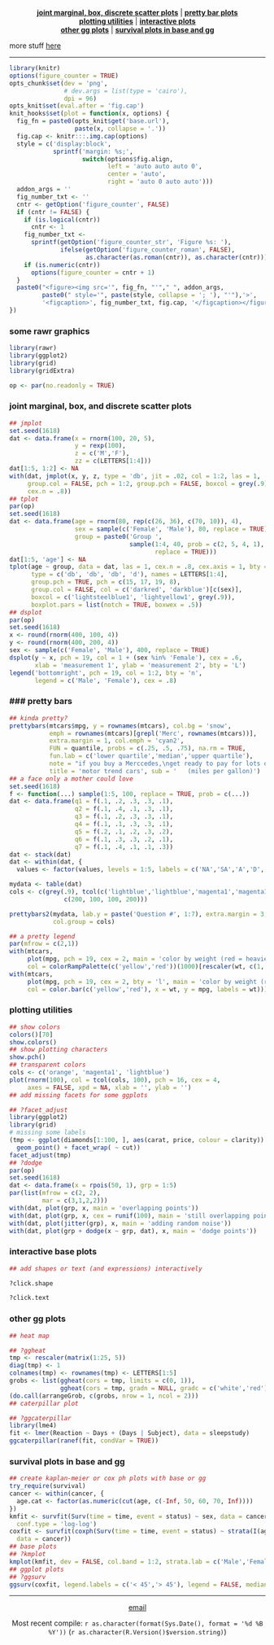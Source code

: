 
<font align = center>

**[joint marginal, box, discrete scatter plots](#special)** | **[pretty bar plots](#pretty)** <br> **[plotting utilities](#utils)** | **[interactive plots](#inter)** <br> **[other gg plots](#other)** | **[survival plots in base and gg](#surv)**

</font>

more stuff <a href = 'https://github.com/raredd/rgraphics'>here</a>

---

```r
library(knitr)
options(figure_counter = TRUE)
opts_chunk$set(dev = 'png',
               # dev.args = list(type = 'cairo'),
               dpi = 96)
opts_knit$set(eval.after = 'fig.cap')
knit_hooks$set(plot = function(x, options) {
  fig_fn = paste0(opts_knit$get('base.url'),
                  paste(x, collapse = '.'))
  fig.cap <- knitr:::.img.cap(options)
  style = c('display:block',
            sprintf('margin: %s;',
                    switch(options$fig.align,
                           left = 'auto auto auto 0',
                           center = 'auto',
                           right = 'auto 0 auto auto')))
  addon_args = ''
  fig_number_txt <- ''
  cntr <- getOption('figure_counter', FALSE)
  if (cntr != FALSE) {
    if (is.logical(cntr))
      cntr <- 1
    fig_number_txt <- 
      sprintf(getOption('figure_counter_str', 'Figure %s: '),
              ifelse(getOption('figure_counter_roman', FALSE),
                     as.character(as.roman(cntr)), as.character(cntr)))
    if (is.numeric(cntr))
      options(figure_counter = cntr + 1)
  }
  paste0("<figure><img src='", fig_fn, "'"," ", addon_args,
         paste0(" style='", paste(style, collapse = '; '), "'"),'>',
         '<figcaption>', fig_number_txt, fig.cap, '</figcaption></figure>')
})
```

### some rawr graphics

```r
library(rawr)
library(ggplot2)
library(grid)
library(gridExtra)

op <- par(no.readonly = TRUE)
```

### <a id = 'special'>joint marginal, box, and discrete scatter plots</a>

```r
## jmplot
set.seed(1618)
dat <- data.frame(x = rnorm(100, 20, 5),
                  y = rexp(100),
                  z = c('M','F'),
                  zz = c(LETTERS[1:4]))
dat[1:5, 1:2] <- NA
with(dat, jmplot(x, y, z, type = 'db', jit = .02, col = 1:2, las = 1,
     group.col = FALSE, pch = 1:2, group.pch = FALSE, boxcol = grey(.9),
     cex.n = .8))
## tplot
par(op)
set.seed(1618)
dat <- data.frame(age = rnorm(80, rep(c(26, 36), c(70, 10)), 4),
                  sex = sample(c('Female', 'Male'), 80, replace = TRUE),
                  group = paste0('Group ',
                                 sample(1:4, 40, prob = c(2, 5, 4, 1),
                                        replace = TRUE)))
dat[1:5, 'age'] <- NA
tplot(age ~ group, data = dat, las = 1, cex.n = .8, cex.axis = 1, bty = 'L',
      type = c('db', 'db', 'db', 'd'), names = LETTERS[1:4],
      group.pch = TRUE, pch = c(15, 17, 19, 8),
      group.col = FALSE, col = c('darkred', 'darkblue')[c(sex)],
      boxcol = c('lightsteelblue1', 'lightyellow1', grey(.9)),
      boxplot.pars = list(notch = TRUE, boxwex = .5))
## dsplot
par(op)
set.seed(1618)
x <- round(rnorm(400, 100, 4))
y <- round(rnorm(400, 200, 4))
sex <- sample(c('Female', 'Male'), 400, replace = TRUE)
dsplot(y ~ x, pch = 19, col = 1 + (sex %in% 'Female'), cex = .6,
       xlab = 'measurement 1', ylab = 'measurement 2', bty = 'L')
legend('bottomright', pch = 19, col = 1:2, bty = 'n',
       legend = c('Male', 'Female'), cex = .8)
```

### ### <a id = 'pretty'>pretty bars</a>

```r
## kinda pretty?
prettybars(mtcars$mpg, y = rownames(mtcars), col.bg = 'snow',
           emph = rownames(mtcars)[grepl('Merc', rownames(mtcars))],
           extra.margin = 1, col.emph = 'cyan2',
           FUN = quantile, probs = c(.25, .5, .75), na.rm = TRUE, 
           fun.lab = c('lower quartile','median','upper quartile'),
           note = "if you buy a Merccedes,\nget ready to pay for lots of gas",
           title = 'motor trend cars', sub = '   (miles per gallon)')
## a face only a mother could love
set.seed(1618)
f <- function(...) sample(1:5, 100, replace = TRUE, prob = c(...))
dat <- data.frame(q1 = f(.1, .2, .3, .3, .1),
                  q2 = f(.1, .4, .1, .3, .1),
                  q3 = f(.1, .2, .3, .3, .1),
                  q4 = f(.1, .1, .3, .3, .1),
                  q5 = f(.2, .1, .2, .3, .2),
                  q6 = f(.1, .3, .3, .2, .1),
                  q7 = f(.1, .4, .1, .1, .3))
dat <- stack(dat)
dat <- within(dat, {
  values <- factor(values, levels = 1:5, labels = c('NA','SA','A','D','SD'))})

mydata <- table(dat)
cols <- c(grey(.9), tcol(c('lightblue','lightblue','magenta1','magenta1'), 
               c(200, 100, 100, 200)))

prettybars2(mydata, lab.y = paste('Question #', 1:7), extra.margin = 3, 
            col.group = cols)
```

```r
## a pretty legend
par(mfrow = c(2,1))
with(mtcars,
     plot(mpg, pch = 19, cex = 2, main = 'color by weight (red = heavier)',
     col = colorRampPalette(c('yellow','red'))(1000)[rescaler(wt, c(1, 1000))]))
with(mtcars,
     plot(mpg, pch = 19, cex = 2, bty = 'l', main = 'color by weight (red = heavier)',
     col = color.bar(c('yellow','red'), x = wt, y = mpg, labels = wt)))
```

### <a id = 'utils'>plotting utilities</a>

```r
## show colors
colors()[70]
show.colors()
## show plotting characters
show.pch()
## transparent colors
cols <- c('orange', 'magenta1', 'lightblue')
plot(rnorm(100), col = tcol(cols, 100), pch = 16, cex = 4, 
     axes = FALSE, xpd = NA, xlab = '', ylab = '')
## add missing facets for some ggplots

## ?facet_adjust
library(ggplot2)
library(grid)
# missing some labels
(tmp <- ggplot(diamonds[1:100, ], aes(carat, price, colour = clarity)) +
  geom_point() + facet_wrap( ~ cut))
facet_adjust(tmp)
## ?dodge
par(op)
set.seed(1618)
dat <- data.frame(x = rpois(50, 1), grp = 1:5)
par(list(mfrow = c(2, 2),
         mar = c(3,1,2,2)))
with(dat, plot(grp, x, main = 'overlapping points'))
with(dat, plot(grp, x, cex = runif(100), main = 'still overlapping points'))
with(dat, plot(jitter(grp), x, main = 'adding random noise'))
with(dat, plot(grp + dodge(x ~ grp, dat), x, main = 'dodge points'))
```

### <a id = 'inter'>interactive base plots</a>

```r
## add shapes or text (and expressions) interactively

?click.shape

?click.text
```

### <a id = 'other'>other gg plots</a>

```r
## heat map

## ?ggheat
tmp <- rescaler(matrix(1:25, 5))
diag(tmp) <- 1
colnames(tmp) <- rownames(tmp) <- LETTERS[1:5]
grobs <- list(ggheat(cors = tmp, limits = c(0, 1)),
              ggheat(cors = tmp, gradn = NULL, gradc = c('white','red')))
(do.call(arrangeGrob, c(grobs, nrow = 1, ncol = 2)))
## caterpillar plot

## ?ggcaterpillar
library(lme4)
fit <- lmer(Reaction ~ Days + (Days | Subject), data = sleepstudy)
ggcaterpillar(ranef(fit, condVar = TRUE))
```

### <a id = 'surv'>survival plots in base and gg</a>

```r
## create kaplan-meier or cox ph plots with base or gg
try_require(survival)
cancer <- within(cancer, {
  age.cat <- factor(as.numeric(cut(age, c(-Inf, 50, 60, 70, Inf))))
})
kmfit <- survfit(Surv(time = time, event = status) ~ sex, data = cancer,
  conf.type = 'log-log')
coxfit <- survfit(coxph(Surv(time = time, event = status) ~ strata(I(age > 45)),
  data = cancer))
## base plots
## ?kmplot
kmplot(kmfit, dev = FALSE, col.band = 1:2, strata.lab = c('Male','Female'))
## ggplot plots
## ?ggsurv
ggsurv(coxfit, legend.labels = c('< 45','> 45'), legend = FALSE, median = TRUE)
```

---

<font align = center>

<a href="mailto:raredd01@gmail.com?subject=rawr">email</a>

Most recent compile: `r as.character(format(Sys.Date(), format = '%d %B %Y'))` (`r as.character(R.Version()$version.string)`)

</font>